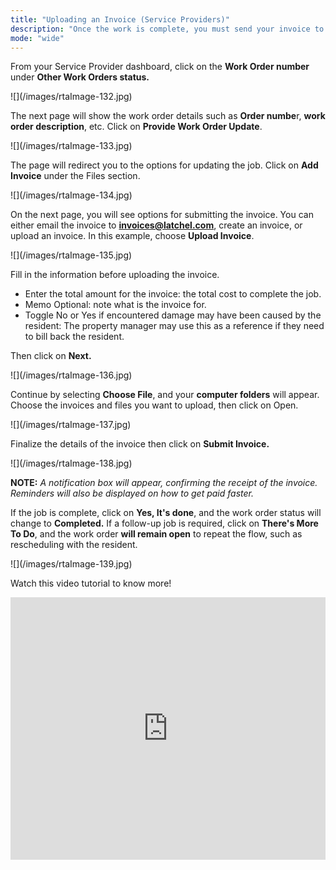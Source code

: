 ```yaml
---
title: "Uploading an Invoice (Service Providers)"
description: "Once the work is complete, you must send your invoice to get paid. Here’s the step-by-step guide on how you can submit an invoice."
mode: "wide"
---
```


From your Service Provider dashboard, click on the **Work Order number** under **Other Work Orders status.**

<Frame>
  ![](/images/rtaImage-132.jpg)
</Frame>

The next page will show the work order details such as **Order numbe**r, **work order description**, etc. Click on **Provide Work Order Update**.

<Frame>
  ![](/images/rtaImage-133.jpg)
</Frame>

The page will redirect you to the options for updating the job. Click on **Add Invoice** under the Files section.

<Frame>
  ![](/images/rtaImage-134.jpg)
</Frame>

On the next page, you will see options for submitting the invoice. You can either email the invoice to [**invoices@latchel.com**](mailto:invoices@latchel.com), create an invoice, or upload an invoice. In this example, choose **Upload Invoice**.

<Frame>
  ![](/images/rtaImage-135.jpg)
</Frame>

Fill in the information before uploading the invoice.

- Enter the total amount for the invoice: the total cost to complete the job.
- Memo Optional: note what is the invoice for.
- Toggle No or Yes if encountered damage may have been caused by the resident: The property manager may use this as a reference if they need to bill back the resident.

Then click on **Next.**

<Frame>
  ![](/images/rtaImage-136.jpg)
</Frame>

Continue by selecting **Choose File**, and your **computer folders** will appear. Choose the invoices and files you want to upload, then click on Open.

<Frame>
  ![](/images/rtaImage-137.jpg)
</Frame>

Finalize the details of the invoice then click on **Submit Invoice.**

<Frame>
  ![](/images/rtaImage-138.jpg)
</Frame>

**NOTE:** _A notification box will appear, confirming the receipt of the invoice. Reminders will also be displayed on how to get paid faster._

If the job is complete, click on **Yes, It's done**, and the work order status will change to **Completed.** If a follow-up job is required, click on **There's More To Do**, and the work order **will remain open** to repeat the flow, such as rescheduling with the resident.

<Frame>
  ![](/images/rtaImage-139.jpg)
</Frame>

Watch this video tutorial to know more\!

<iframe width="100%" height="420" src="https://www.youtube.com/embed/IdWd1oRy6vg" title="How to Upload an Invoice" frameborder="0" allow="accelerometer; autoplay; clipboard-write; encrypted-media; gyroscope; picture-in-picture; web-share" referrerpolicy="strict-origin-when-cross-origin" allowfullscreen />